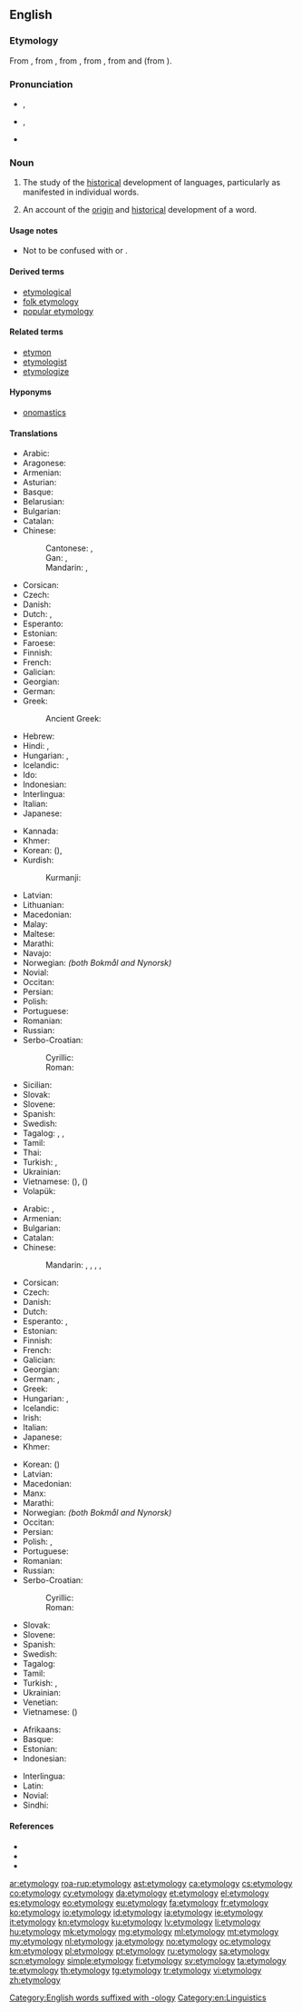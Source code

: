 {{selfref|For etymology on Wiktionary, see [[Wiktionary:Etymology]].}}
==English==

===Etymology===
From {{etyl|enm|en}} {{m|enm|etimologie}}, from {{etyl|fro|en}} {{m|fro|ethimologie}}, from {{etyl|la|en}} {{m|la|etymologia}}, from {{etyl|grc|en}} {{m|grc|ἐτυμολογία}}, from {{m|grc|ἔτυμον||true sense}} and {{m|grc|-λογία||study of}} (from {{m|grc|λόγος||word; explanation}}).

===Pronunciation===
* {{a|RP}} {{enPR|ĕt"ə-mŏl'ə-jē}}, {{IPA|/ˌɛt.ɪˈmɒl.ə.dʒi/|lang=en}}
* {{a|GenAm}} {{enPR|ĕt"ə-mŏl'ə-jē}}, {{IPA|/ˌɛtəˈmɑlədʒi/|lang=en}}
* {{hyphenation|e|ty|mo|lo|gy|lang=en}}

===Noun===
{{wikipedia}}
{{seeCites|pos=right}}
{{en-noun|etymologies}}

# {{label|en|uncountable}} The study of the [[historical]] development of languages, particularly as manifested in individual words.
# {{label|en|countable}} An account of the [[origin]] and [[historical]] development of a word.

====Usage notes====
* Not to be confused with {{m|en|entomology||the study of insects}} or {{m|en|etiology||the study of causes or origins}}.

====Derived terms====
* [[etymological]]
* [[folk etymology]]
* [[popular etymology]]

====Related terms====
* [[etymon]]
* [[etymologist]]
* [[etymologize]]

====Hyponyms====
* [[onomastics]]

====Translations====
{{trans-top|study of the historical development of languages, particularly of individual words}}
* Arabic: {{t|ar|تَأْثِيل|m}}
* Aragonese: {{t|an|etimolochía|f}}
* Armenian: {{t|hy|ստուգաբանություն}}
* Asturian: {{t+|ast|etimoloxía|f}}
* Basque: {{t|eu|etimologia}}
* Belarusian: {{t|be|этымало́гія|f}}
* Bulgarian: {{t+|bg|етимоло́гия|f|sc=Cyrl}}
* Catalan: {{t+|ca|etimologia|f}}
* Chinese:
*: Cantonese: {{t|yue|語源學|sc=Hani}}, {{t|yue|语源学|tr=jyu5 jyun4 hok6|sc=Hani}}
*: Gan: {{t|gan|語源學|sc=Hans}}, {{t|gan|语源学|tr=ngi3 ngion4 hok6|sc=Hans}}
*: Mandarin: {{t|cmn|語源學|sc=Hani}}, {{t+|cmn|语源学|tr=yǔyuánxué|sc=Hani}}
* Corsican: {{t+|co|etimulugia|f}}
* Czech: {{t+|cs|etymologie|f}}
* Danish: {{t+|da|etymologi|c}}
* Dutch: {{t+|nl|etymologie|f}}, {{t+|nl|woordherkomst|f}}
* Esperanto: {{t|eo|etimologio}}
* Estonian: {{t|et|etümoloogia}}
* Faroese: {{t|fo|upprunafrøði|f}}
* Finnish: {{t+|fi|etymologia}}
* French: {{t+|fr|étymologie|f}}
* Galician: {{t+|gl|etimoloxía|f}}
* Georgian: {{t+|ka|ეტიმოლოგია}}
* German: {{t+|de|Etymologie|f}}
* Greek: {{t+|el|ετυμολογία|f}}
*: Ancient Greek: {{t|grc|ἐτυμολογία|f}}
* Hebrew: {{t+|he|אטימולוגיה|f|tr=etimológya}}
* Hindi: {{t|hi|व्युत्पत्ति|tr=vyutpatti}}, {{t|hi|व्युत्पत्तिशास्त्र|tr=vyutpattiśāstr}}
* Hungarian: {{t+|hu|etimológia}}, {{t+|hu|szófejtés}}
* Icelandic: {{t+|is|orðsifjafræði|f}}
* Ido: {{t+|io|etimologio}}
* Indonesian: {{t+|id|etimologi}}
* Interlingua: {{t+|ia|etymologia}}
* Italian: {{t+|it|etimologia|f}}
* Japanese: {{t|ja|語源学|tr=[[ごげんがく]], gogengaku}}
{{trans-mid}}
* Kannada: {{t+|kn|ಪದದ ಹಿನ್ನೆಲೆ|sc=Knda}}
* Khmer: {{t|km|និរុត្តិសាស្ត្រ|sc=Khmr|tr=nirutte saah}}
* Korean: {{t+|ko|어원학|sc=Hang}} ({{t|ko|語源學|sc=Hani}}), {{t+|ko|어원|sc=Kore}}
* Kurdish:
*: Kurmanji: {{t+|kmr|bêjenasî|f}}
* Latvian: {{t+|lv|etimoloģija|f}}
* Lithuanian: {{t+|lt|etimologija}}
* Macedonian: {{t|mk|етимоло́гија|f}}
* Malay: {{t+|ms|etimologi}}
* Maltese: {{t+|mt|etimoloġija|f}}
* Marathi: {{t|mr|व्युत्पत्तीशास्त्र|n|tr=vyutpatti shastra|sc=Deva}}
* Navajo: {{t|nv|bizhiʼígíí}}
* Norwegian: {{t+|no|etymologi|m}} ''(both Bokmål and Nynorsk)''
* Novial: {{t|nov|etimologia}}
* Occitan: {{t+|oc|etimologia|f}}
* Persian: {{t|fa|ریشه‌شناسی|tr=rīsheshenāsi}}
* Polish: {{t+|pl|etymologia|f}}
* Portuguese: {{t+|pt|etimologia|f}}
* Romanian: {{t+|ro|etimologie|f}}
* Russian: {{t+|ru|этимоло́гия|f}}
* Serbo-Croatian:
*: Cyrillic: {{t|sh|етимологија|f|sc=Cyrl}}
*: Roman: {{t+|sh|etimologija|f}}
* Sicilian: {{t+|scn|etimoluggìa|f}}
* Slovak: {{t|sk|etymológia|f}}
* Slovene: {{t+|sl|etimologija|f}}
* Spanish: {{t+|es|etimología|f}}
* Swedish: {{t+|sv|etymologi|c}}
* Tagalog: {{t+|tl|palamuhatan}}, {{t+|tl|panuysuyan}}, {{t+|tl|etimolohiya}}
* Tamil: {{t+|ta|சொற்பிறப்பியல்|sc=Taml}}
* Thai: {{t+|th|นิรุกติศาสตร์|tr=níróoktì sàat}}
* Turkish: {{t+|tr|köken bilimi}}, {{t+|tr|etimoloji}}
* Ukrainian: {{t+|uk|етимоло́гія|f}}
* Vietnamese: {{t+|vi|từ nguyên học}} ({{t|vi|詞源學|sc=Hani}}), {{t+|vi|từ nguyên}} ({{t|vi|詞源|sc=Hani}})
* Volapük: {{t+|vo|tümolog}}
{{trans-bottom}}

{{trans-top|account of the origin and historical development of a word}}
* Arabic: {{t|ar|إِشْتِقَاق|m}}, {{t|ar|تَأْثِيل|m}}
* Armenian: {{t|hy|ստուգաբանություն}}
* Bulgarian: {{t+|bg|етимоло́гия|f|sc=Cyrl}}
* Catalan: {{t+|ca|etimologia|f}}
* Chinese:
*: Mandarin: {{t|cmn|詞源|sc=Hani}}, {{t+|cmn|词源|tr=cíyuán|sc=Hani}}, {{t+|cmn|語源|sc=Hani}}, {{t+|cmn|语源|tr=yǔyuán|sc=Hani}}, {{t+|cmn|字源|tr=zìyuán|sc=Hani}}
* Corsican: {{t+|co|etimulugia|f}}
* Czech: {{t+|cs|etymologie|f}}
* Danish: {{t+|da|etymologi|c}}
* Dutch: {{t+|nl|etymologie|f}}
* Esperanto: {{t|eo|etimo}}, {{t|eo|vortodeveno}}
* Estonian: {{t|et|etümoloogia}}
* Finnish: {{t+|fi|etymologia}}
* French: {{t+|fr|étymologie|f}}
* Galician: {{t+|gl|etimoloxía|f}}
* Georgian: {{t+|ka|ეტიმოლოგია}}
* German: {{t+|de|Etymologie|f}}, {{t|de|Wortherkunft|f}}
* Greek: {{t+|el|ετυμολογία|f}}
* Hungarian: {{t+|hu|etimológia}}, {{t+|hu|szófejtés}}
* Icelandic: {{t|is|orðsifjar|f-p}}
* Irish: {{t|ga|sanasaíocht|f}}
* Italian: {{t+|it|etimologia|f}}
* Japanese: {{t+|ja|語源|tr=ごげん, gogen}}
* Khmer: {{t|km|ដើមកំណើតពាក្យ|sc=Khmr|tr=daəm kɑmnaət piek}}
{{trans-mid}}
* Korean: {{t+|ko|어원|sc=Hang}} ({{t+|ko|語源|sc=Hani}})
* Latvian: {{t+|lv|etimoloģija|f}}
* Macedonian: {{t|mk|етимологија|f}}
* Manx: {{t|gv|bun-ocklaght|f}}
* Marathi: {{t|mr|व्युत्पत्ती|f|tr=vyutpatti|sc=Deva}}
* Norwegian: {{t+|no|etymologi|m}} ''(both Bokmål and Nynorsk)''
* Occitan: {{t+|oc|etimologia|f}}
* Persian: {{t|fa|ریشه‌شناسی|tr=rišešenâsi}}
* Polish: {{t+|pl|etymologia|f}}, {{t+|pl|źródłosłów|m-in}}
* Portuguese: {{t+|pt|etimologia|f}}
* Romanian: {{t+|ro|etimologie|f}}
* Russian: {{t+|ru|этимоло́гия|f}}
* Serbo-Croatian:
*: Cyrillic: {{t|sh|етимологија|f|sc=Cyrl}}
*: Roman: {{t+|sh|etimologija|f}}
* Slovak: {{t|sk|etymológia|f}}
* Slovene: {{t+|sl|etimologija|f}}
* Spanish: {{t+|es|etimología|f}}
* Swedish: {{t+|sv|etymologi|c}}
* Tagalog: {{t+|tl|etimolohiya}}
* Tamil: {{t+|ta|சொற்பிறப்பியல்|sc=Taml}}
* Turkish: {{t+|tr|köken bilimi}}, {{t+|tr|etimoloji}}
* Ukrainian: {{t+|uk|етимоло́гія|f}}
* Venetian: {{t+|vec|etimoƚoxìa|f}}
* Vietnamese: {{t+|vi|từ nguyên}} ({{t|vi|詞源|sc=Hani}})
{{trans-bottom}}

{{checktrans-top}}
* Afrikaans: {{t+check|af|etimologie}}
* Basque: {{t-check|eu|etimologia}}
* Estonian: {{t-check|et|etümoloogia}}
* Indonesian: {{t+check|id|etimologi}}
{{trans-mid}}
* Interlingua: {{t-check|ia|etymologia}}
* Latin: {{t-check|la|etymologia|f}}
* Novial: {{t-check|nov|etimologia}}
* Sindhi: {{t-check|sd|بڻڀياس|alt=بُڻڀياسُ|m|tr=bunn bhiyaasu|sc=sd-Arab}}
{{trans-bottom}}

====References====
* {{R:American Heritage 2000|etymology}}
* {{R:Dictionary.com|etymology}}
* {{R:WordNet 2003|etymology}}

[[Category:English words suffixed with -ology]]
[[Category:en:Linguistics]]

[[ar:etymology]]
[[roa-rup:etymology]]
[[ast:etymology]]
[[ca:etymology]]
[[cs:etymology]]
[[co:etymology]]
[[cy:etymology]]
[[da:etymology]]
[[et:etymology]]
[[el:etymology]]
[[es:etymology]]
[[eo:etymology]]
[[eu:etymology]]
[[fa:etymology]]
[[fr:etymology]]
[[ko:etymology]]
[[io:etymology]]
[[id:etymology]]
[[ia:etymology]]
[[ie:etymology]]
[[it:etymology]]
[[kn:etymology]]
[[ku:etymology]]
[[lv:etymology]]
[[li:etymology]]
[[hu:etymology]]
[[mk:etymology]]
[[mg:etymology]]
[[ml:etymology]]
[[mt:etymology]]
[[my:etymology]]
[[nl:etymology]]
[[ja:etymology]]
[[no:etymology]]
[[oc:etymology]]
[[km:etymology]]
[[pl:etymology]]
[[pt:etymology]]
[[ru:etymology]]
[[sa:etymology]]
[[scn:etymology]]
[[simple:etymology]]
[[fi:etymology]]
[[sv:etymology]]
[[ta:etymology]]
[[te:etymology]]
[[th:etymology]]
[[tg:etymology]]
[[tr:etymology]]
[[vi:etymology]]
[[zh:etymology]]
